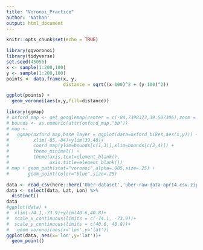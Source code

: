 ```yaml
---
title: "Voronoi_Practice"
author: 'Nathan'
output: html_document
---
```


```r
knitr::opts_chunk$set(echo = TRUE)
```

```r
library(ggvoronoi)
library(tidyverse)
set.seed(45056)
x <- sample(1:200,100)
y <- sample(1:200,100)
points <- data.frame(x, y,
                     distance = sqrt((x-100)^2 + (y-100)^2))

ggplot(points) +
  geom_voronoi(aes(x,y,fill=distance))
```

```r
library(ggmap)
# oxford_map <- get_googlemap(center = c(-84.7398373,39.507306),zoom = 15,key="your_api_key")
# bounds <- as.numeric(attr(oxford_map,"bb"))
# map <-
#   ggmap(oxford_map,base_layer = ggplot(data=oxford_bikes,aes(x,y))) +
#         xlim(-85,-84)+ylim(39,40)+
#         coord_map(ylim=bounds[c(1,3)],xlim=bounds[c(2,4)]) +
#         theme_minimal() +
#         theme(axis.text=element_blank(),
#               axis.title=element_blank())
# map + geom_path(stat="voronoi",alpha=.085,size=.25) +
#       geom_point(color="blue",size=.25)
```

```r
data <- read_csv(here::here('Uber-dataset','uber-raw-data-apr14.csv.zip'))
data <- select(data, Lat, Lon) %>% 
  distinct()
data
#ggplot(data) +
#  xlim(-74.1,-73.9)+ylim(40.6,40.8)+
#  scale_x_continuous(limits = c(-74.1, -73.9))+
#  scale_y_continuous(limits = c(40.6, 40.8))+
#   geom_voronoi(aes(x='lon',y='lat'))
ggplot(data, aes(x='lon',y='lat'))+
  geom_point()
```

